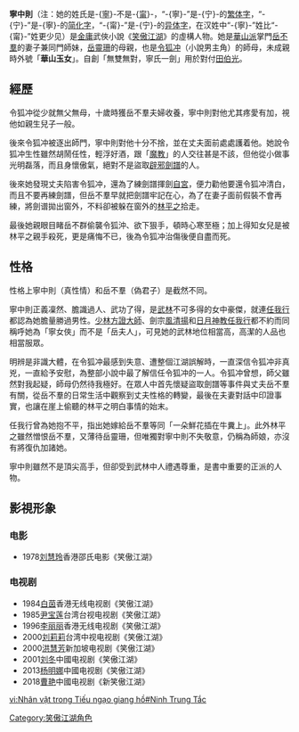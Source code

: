 {{noteTA
|1=zh-hans:冲;zh-hant:冲;
}}
{{金庸人物
|称呼=寧女俠
|姓名=寧中則
|绰号=華山玉女、寧女俠
|小说=[[笑傲江湖|笑傲江湖]]
|門派=[[華山派|華山派]]
|徒弟=[[令狐冲|令狐冲]]<br />[[勞德諾|勞德諾]]<br />[[陸大有|陸大有]]<br />[[岳靈珊|岳靈珊]]<br />[[林平之|林平之]]
|家庭=[[岳不羣|岳不羣]]（夫）<br />[[岳靈珊|岳靈珊]]（女）<br />[[林平之|林平之]]（婿）
|内功=華山內功
|轻功=
|武功=華山劍法<br />[[玉女劍十九式|玉女劍十九式]]<br />[[淑女劍|淑女劍]]<br />[[寧氏一劍|寧氏一劍]]
|兵器=[[劍|劍]]，氣宗
}}

'''寧中則'''（注：她的姓氏是-{[[寧姓|寧]]}-不是-{[[甯姓|甯]]}-，“-{寧}-”是-{宁}-的[[繁体字|繁体字]]，“-{宁}-”是-{寧}-的[[简化字|简化字]]，“-{甯}-”是-{宁}-的[[异体字|异体字]]，在汉姓中“-{寧}-”姓比“-{甯}-”姓更少见）是[[金庸|金庸]]武俠小說《[[笑傲江湖|笑傲江湖]]》的虛構人物。她是[[華山派|華山派]]掌門[[岳不羣|岳不羣]]的妻子兼同門師妹，[[岳靈珊|岳靈珊]]的母親，也是[[令狐冲|令狐冲]]（小說男主角）的師母，未成親時外號「'''華山玉女'''」。自創「無雙無對，寧氏一劍」用於對付[[田伯光|田伯光]]。

==經歷==
令狐冲從少就無父無母，十歲時獲岳不羣夫婦收養，寧中則對他尤其疼愛有加，視他如親生兒子一般。

後來令狐冲被逐出師門，寧中則對他十分不捨，並在丈夫面前處處護着他。她說令狐冲生性雖然胡鬧任性，輕浮好酒，跟「[[魔教|魔教]]」的人交往甚是不該，但他從小做事光明磊落，而且身懷傲氣，絕對不是盜取[[辟邪劍法|辟邪劍譜]]的人。

後來她發現丈夫陷害令狐冲，還為了練劍譜揮劍[[自宮|自宮]]，便力勸他要還令狐冲清白，而且不要再練劍譜，但岳不羣早就把劍譜牢記在心，為了在妻子面前假裝不會再練，將劍谱拋出窗外，不料卻被躲在窗外的[[林平之|林平之]]拾走。

最後她親眼目睹岳不群偷襲令狐沖、欲下狠手，頓時心寒至極；加上得知女兒是被林平之親手殺死，更是痛悔不已，後為令狐冲治傷後便自盡而死。

==性格==

性格上寧中則（真性情）和岳不羣（偽君子）是截然不同。

寧中則正義凜然、膽識過人、武功了得，是[[江湖|武林]]不可多得的女中豪傑，就連[[任我行|任我行]]都認為她膽量勝過男性。[[少林|少林]][[方證大師|方證大師]]、劍宗[[風清揚|風清揚]]和[[日月神教|日月神教]][[任我行|任我行]]都不約而同稱呼她為「寧女俠」而不是「岳夫人」，可見她的武林地位相當高，高潔的人品也相當服眾。

明辨是非識大體，在令狐冲最感到失意、遭整個江湖誤解時，一直深信令狐冲非真兇，一直給予安慰，為整部小說中最了解信任令狐冲的一人。令狐冲曾想，師父雖然對我起疑，師母仍然待我極好。在眾人中首先懷疑盜取劍譜等事件與丈夫岳不羣有關，從岳不羣的日常生活中觀察到丈夫性格的轉變，最後在夫妻對話中印證事實，也讓在崖上偷聽的林平之明白事情的始末。

任我行曾為她抱不平，指出她嫁給岳不羣等同「一朵鮮花插在牛糞上」。此外林平之雖然憎恨岳不羣，又薄待岳靈珊，但唯獨對寧中則不失敬意，仍稱為師娘，亦沒有將復仇加諸她。

寧中則雖然不是頂尖高手，但卻受到武林中人禮遇尊重，是書中重要的正派的人物。

==影視形象==
===电影===
*1978[[刘慧玲|刘慧玲]]香港邵氏电影《笑傲江湖》

===电视剧===
*1984[[白茵|白茵]]香港无线电视剧《笑傲江湖》
*1985[[尹宝莲|尹宝莲]]台湾台视电视剧《笑傲江湖》
*1996[[李丽丽|李丽丽]]香港无线电视剧《笑傲江湖》
*2000[[刘莉莉|刘莉莉]]台湾中视电视剧《笑傲江湖》
*2000[[洪慧芳|洪慧芳]]新加坡电视剧《笑傲江湖》
*2001[[刘冬|刘冬]]中國电视剧《笑傲江湖》
*2013[[杨明娜|杨明娜]]中國电视剧《笑傲江湖》
*2018[[曹艳|曹艳]]中國电视剧《新笑傲江湖》

{{笑傲江湖}}
[[Category:笑傲江湖角色|Category:笑傲江湖角色]]

[[vi:Nhân_vật_trong_Tiếu_ngạo_giang_hồ#Ninh_Trung_Tắc|vi:Nhân vật trong Tiếu ngạo giang hồ#Ninh Trung Tắc]]